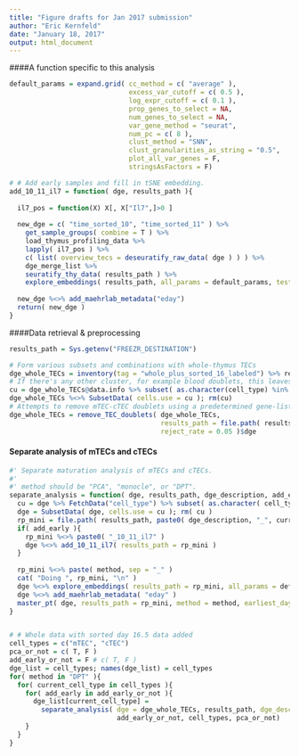 ```yaml
---
title: "Figure drafts for Jan 2017 submission"
author: "Eric Kernfeld"
date: "January 18, 2017"
output: html_document
---
```


####A function specific to this analysis

```r
default_params = expand.grid( cc_method = c( "average" ),
                              excess_var_cutoff = c( 0.5 ),
                              log_expr_cutoff = c( 0.1 ), 
                              prop_genes_to_select = NA, 
                              num_genes_to_select = NA, 
                              var_gene_method = "seurat",
                              num_pc = c( 8 ), 
                              clust_method = "SNN",
                              clust_granularities_as_string = "0.5",
                              plot_all_var_genes = F,
                              stringsAsFactors = F)

# # Add early samples and fill in tSNE embedding.
add_10_11_il7 = function( dge, results_path ){
  
  il7_pos = function(X) X[, X["Il7",]>0 ]
  
  new_dge = c( "time_sorted_10", "time_sorted_11" ) %>% 
    get_sample_groups( combine = T ) %>% 
    load_thymus_profiling_data %>% 
    lapply( il7_pos ) %>%
    c( list( overview_tecs = deseuratify_raw_data( dge ) ) ) %>%
    dge_merge_list %>% 
    seuratify_thy_data( results_path ) %>%
    explore_embeddings( results_path, all_params = default_params, test_mode = F )
  
  new_dge %<>% add_maehrlab_metadata("eday")
  return( new_dge )
}

```

####Data retrieval & preprocessing

```r
results_path = Sys.getenv("FREEZR_DESTINATION")

# Form various subsets and combinations with whole-thymus TECs
dge_whole_TECs = inventory(tag = "whole_plus_sorted_16_labeled") %>% readRDS
# If there's any other cluster, for example blood doublets, this leaves it out.
cu = dge_whole_TECs@data.info %>% subset( as.character(cell_type) %in% c("cTEC", "mTEC") ) %>% rownames
dge_whole_TECs %<>% SubsetData( cells.use = cu ); rm(cu)
# Attempts to remove mTEC-cTEC doublets using a predetermined gene-list.
dge_whole_TECs = remove_TEC_doublets( dge_whole_TECs,
                                      results_path = file.path( results_path, "whole_dub" ),
                                      reject_rate = 0.05 )$dge


```

#### Separate analysis of mTECs and cTECs

```r
#' Separate maturation analysis of mTECs and cTECs. 
#'
#' method should be "PCA", "monocle", or "DPT".
separate_analysis = function( dge, results_path, dge_description, add_early_or_not, current_cell_type, method ){
  cu = dge %>% FetchData("cell_type") %>% subset( as.character( cell_type ) %in% current_cell_type ) %>% rownames
  dge = SubsetData( dge, cells.use = cu ); rm( cu )
  rp_mini = file.path( results_path, paste0( dge_description, "_", current_cell_type ) )
  if( add_early ){
    rp_mini %<>% paste0( "_10_11_il7" )
    dge %<>% add_10_11_il7( results_path = rp_mini )
  } 
  
  rp_mini %<>% paste( method, sep = "_" )
  cat( "Doing ", rp_mini, "\n" )
  dge %<>% explore_embeddings( results_path = rp_mini, all_params = default_params, test_mode = F )
  dge %<>% add_maehrlab_metadata( "eday" )
  master_pt( dge, results_path = rp_mini, method = method, earliest_day = min(FetchData(dge, "eday")[[1]]))
}


# # Whole data with sorted day 16.5 data added
cell_types = c("mTEC", "cTEC")
pca_or_not = c( T, F )
add_early_or_not = F # c( T, F )
dge_list = cell_types; names(dge_list) = cell_types
for( method in "DPT" ){
  for( current_cell_type in cell_types ){
    for( add_early in add_early_or_not ){
      dge_list[current_cell_type] = 
        separate_analysis( dge = dge_whole_TECs, results_path, dge_description = "whole_tecs", 
                           add_early_or_not, cell_types, pca_or_not)
    }
  }
}

```
